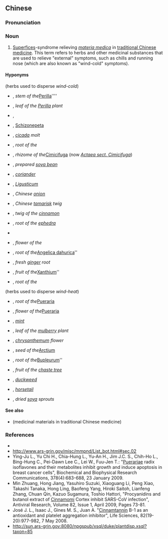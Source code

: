 {{also|解表药}}
==Chinese==
{{zh-forms}}

===Pronunciation===
{{zh-pron
|m=jiěbiǎoyào
|cat=n
}}

===Noun===
{{zh-noun}}

# [[superfices|Superfices]]-syndrome relieving ''[[w:Materia medica|materia medica]]'' in [[traditional Chinese medicine]]. This term refers to herbs and other medicinal substances that are used to relieve "external" symptoms, such as chills and running nose (which are also known as "wind-cold" symptoms).

====Hyponyms====
{{rel-top|hyponyms}}

{{zh-l|發散風寒}} (herbs used to disperse ''wind-cold'')

* {{zh-l|蘇梗}}, ''stem of the ''[[Perilla]]''''
* {{zh-l|蘇葉}}, ''leaf of the [[Perilla]] plant''
* {{zh-l|香薷}}, ''{{taxlink|Elsholtzia ciliata|species|noshow=1}}''
* {{zh-l|荊芥}}, [[Schizonepeta]]
* {{zh-l|蟬蛻}}, ''[[cicada]] molt''
* {{zh-l|防風}}, ''root of the {{taxlink|Ledebouriella|genus|noshow=1}}''
* {{zh-l|升麻}}, ''rhizome of the ''[[Cimicifuga]] (now ''[[Actaea sect. Cimicifuga]]'')
* {{zh-l|淡豆豉}}, ''prepared [[soya bean]]''
* {{zh-l|胡荽}}, ''[[coriander]]''
* {{zh-l|蒿本}}, ''[[Ligusticum]]''
* {{zh-l|蔥白}}, ''Chinese [[onion]]''
* {{zh-l|檉柳}}, ''Chinese [[tamarisk]] twig''

{{zh-l|辛溫解表}}

* {{zh-l|桂枝}}, ''twig of the [[cinnamon]]''
* {{zh-l|麻黃}}, '' root of the [[ephedra]]''
* {{zh-l|辛夷}}
* {{zh-l|辛荑花}}, ''flower of the {{taxlink|Magnolia liliiflora|species|noshow=1}}''
* {{zh-l|白芷}}, ''root of the ''[[Angelica dahurica]]''
* {{zh-l|生薑}}, ''fresh [[ginger]] root''
* {{zh-l|蒼耳子}}, ''fruit of the ''[[Xanthium]]''
* {{zh-l|羌活}}, ''root of the {{taxlink|Notopterygium|genus|noshow=1}}''

{{rel-mid}}

{{zh-l|發散風熱}} (herbs used to disperse ''wind-heat'')

* {{zh-l|葛根}}, ''root of the ''[[Pueraria]]
* {{zh-l|葛花}}, ''flower of the ''[[Pueraria]]
* {{zh-l|薄荷}}, ''[[mint]]''
* {{zh-l|桑葉}}, ''leaf of the [[mulberry]] plant''
* {{zh-l|菊花}}, ''[[chrysanthemum]] flower''
* {{zh-l|牛蒡子}}, ''seed of the ''[[Arctium]]
* {{zh-l|柴胡}}, ''root of the ''[[Bupleurum]]''
* {{zh-l|蔓荊子}}, ''fruit of the [[chaste tree]]''
* {{zh-l|浮萍}}, ''[[duckweed]]''
* {{zh-l|木賊}}, ''[[horsetail]]''
* {{zh-l|大豆黃卷}}, ''dried [[soya]] sprouts''

{{rel-bottom}}

====See also====
* {{zh-l|藥材}} (medicinal materials in traditional Chinese medicine)

===References===
* {{cite-book
|last=Ou
|first=Ming
|authorlink=
|coauthors=Li Yanwen
|year=1994
|title=The Traditional Chinese Drug and Its Usage
|publisher=Hai Feng Publishing Co.
|location=
|isbn=9622381995
}}
* http://www.ars-grin.gov/misc/mmpnd/List_bot.html#sec.02
* Ying-Ju L., Yu Chi H., Chia-Hung L., Yu-An H., Jim J.C. S., Chih-Ho L., Bing-Hung C., Pei-Dawn Lee C., Lei W., Fuu-Jen T.: "[[puerariae|Puerariae]] radix isoflavones and their metabolites inhibit growth and induce apoptosis in breast cancer cells", Biochemical and Biophysical Research Communications, 378(4):683-688, 23 January 2009.
* Min Zhuang, Hong Jiang, Yasuhiro Suzuki, Xiaoguang Li, Peng Xiao, Takashi Tanaka, Hong Ling, Baofeng Yang, Hiroki Saitoh, Lianfeng Zhang, Chuan Qin, Kazuo Sugamura, Toshio Hattori, "Procyanidins and butanol extract of [[cinnamomi|Cinnamomi]] Cortex inhibit SARS-CoV infection", Antiviral Research, Volume 82, Issue 1, April 2009, Pages 73-81.
* José J. L., Isaac J., Gines M. S., Juan A. "[[cinnamtannin|Cinnamtannin]] B-1 as an antioxidant and platelet aggregation inhibitor", Life Sciences, 82(19-20):977-982, 7 May 2008.
* http://sun.ars-grin.gov:8080/npgspub/xsql/duke/plantdisp.xsql?taxon=85